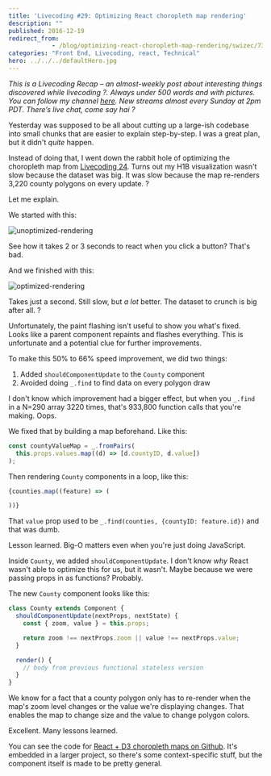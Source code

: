 ```yaml
---
title: 'Livecoding #29: Optimizing React choropleth map rendering'
description: ""
published: 2016-12-19
redirect_from: 
            - /blog/optimizing-react-choropleth-map-rendering/swizec/7302
categories: "Front End, Livecoding, react, Technical"
hero: ../../../defaultHero.jpg
---
```

_This is a Livecoding Recap – an almost-weekly post about interesting things discovered while livecoding ?. Always under 500 words and with pictures. You can follow my channel [here](https://livecoding.tv/swizec). New streams almost every Sunday at 2pm PDT. There’s live chat, come say hai ?_

Yesterday was supposed to be all about cutting up a large-ish codebase into small chunks that are easier to explain step-by-step. I was a great plan, but it didn&#x27;t _quite_ happen.

Instead of doing that, I went down the rabbit hole of optimizing the choropleth map from [Livecoding 24](https://swizec.com/blog/livecoding-24-choropleth-react-js/swizec/7078). Turns out my H1B visualization wasn&#x27;t slow because the dataset was big. It was slow because the map re-renders 3,220 county polygons on every update. ?

Let me explain.

We started with this:

![unoptimized-rendering](./img/blog-wp-content-uploads-2016-12-unoptimized-rendering.gif)

See how it takes 2 or 3 seconds to react when you click a button? That&#x27;s bad.

And we finished with this:

![optimized-rendering](./img/blog-wp-content-uploads-2016-12-optimized-rendering.gif)

Takes just a second. Still slow, but _a lot_ better. The dataset to crunch is big after all. ?

Unfortunately, the paint flashing isn&#x27;t useful to show you what&#x27;s fixed. Looks like a parent component repaints and flashes everything. This is unfortunate and a potential clue for further improvements.

To make this 50% to 66% speed improvement, we did two things:

1. Added `shouldComponentUpdate` to the `County` component
2. Avoided doing `_.find` to find data on every polygon draw

I don&#x27;t know which improvement had a bigger effect, but when you `_.find` in a N=290 array 3220 times, that&#x27;s 933,800 function calls that you&#x27;re making. Oops.

We fixed that by building a map beforehand. Like this:

```javascript
const countyValueMap = _.fromPairs(
  this.props.values.map((d) => [d.countyID, d.value])
);
```

Then rendering `County` components in a loop, like this:

```javascript
{counties.map((feature) => (

))}
```

That `value` prop used to be `_.find(counties, {countyID: feature.id})` and that was dumb.

Lesson learned. Big-O matters even when you&#x27;re just doing JavaScript.

Inside `County`, we added `shouldComponentUpdate`. I don&#x27;t know _why_ React wasn&#x27;t able to optimize this for us, but it wasn&#x27;t. Maybe because we were passing props in as functions? Probably.

The new `County` component looks like this:

```javascript
class County extends Component {
  shouldComponentUpdate(nextProps, nextState) {
    const { zoom, value } = this.props;

    return zoom !== nextProps.zoom || value !== nextProps.value;
  }

  render() {
    // body from previous functional stateless version
  }
}
```

We know for a fact that a county polygon only has to re-render when the map&#x27;s zoom level changes or the value we&#x27;re displaying changes. That enables the map to change size and the value to change polygon colors.

Excellent. Many lessons learned.

You can see the code for [React + D3 choropleth maps on Github](https://github.com/Swizec/h1b-software-salaries/tree/create-react-app/src/components/CountyMap). It&#x27;s embedded in a larger project, so there&#x27;s some context-specific stuff, but the component itself is made to be pretty general.
